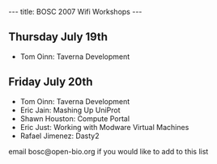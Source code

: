 ---
title: BOSC 2007 Wifi Workshops
---

==Thursday July 19th==

* Tom Oinn: Taverna Development

==Friday July 20th==

* Tom Oinn: Taverna Development
* Eric Jain: Mashing Up UniProt
* Shawn Houston: Compute Portal
* Eric Just: Working with Modware Virtual Machines
* Rafael Jimenez: Dasty2

email bosc@open-bio.org if you would like to add to this list
